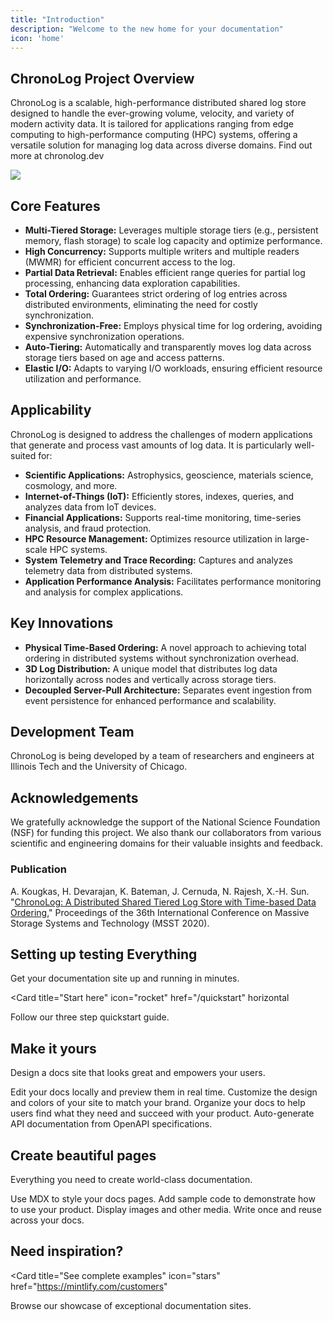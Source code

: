 ```yaml
---
title: "Introduction"
description: "Welcome to the new home for your documentation"
icon: 'home'
---
```


## ChronoLog Project Overview
ChronoLog is a scalable, high-performance distributed shared log store designed to handle the ever-growing volume, velocity, and variety of modern activity data. It is tailored for applications ranging from edge computing to high-performance computing (HPC) systems, offering a versatile solution for managing log data across diverse domains. Find out more at chronolog.dev

![](Images/ChronoLogDesign.png)

## Core Features
- **Multi-Tiered Storage:** Leverages multiple storage tiers (e.g., persistent memory, flash storage) to scale log capacity and optimize performance.
- **High Concurrency:** Supports multiple writers and multiple readers (MWMR) for efficient concurrent access to the log.
- **Partial Data Retrieval:** Enables efficient range queries for partial log processing, enhancing data exploration capabilities.
- **Total Ordering:** Guarantees strict ordering of log entries across distributed environments, eliminating the need for costly synchronization.
- **Synchronization-Free:** Employs physical time for log ordering, avoiding expensive synchronization operations.
- **Auto-Tiering:** Automatically and transparently moves log data across storage tiers based on age and access patterns.
- **Elastic I/O:** Adapts to varying I/O workloads, ensuring efficient resource utilization and performance.

## Applicability
ChronoLog is designed to address the challenges of modern applications that generate and process vast amounts of log data. It is particularly well-suited for:
- **Scientific Applications:** Astrophysics, geoscience, materials science, cosmology, and more.
- **Internet-of-Things (IoT):** Efficiently stores, indexes, queries, and analyzes data from IoT devices.
- **Financial Applications:** Supports real-time monitoring, time-series analysis, and fraud protection.
- **HPC Resource Management:** Optimizes resource utilization in large-scale HPC systems.
- **System Telemetry and Trace Recording:** Captures and analyzes telemetry data from distributed systems.
- **Application Performance Analysis:** Facilitates performance monitoring and analysis for complex applications.

## Key Innovations
- **Physical Time-Based Ordering:** A novel approach to achieving total ordering in distributed systems without synchronization overhead.
- **3D Log Distribution:** A unique model that distributes log data horizontally across nodes and vertically across storage tiers.
- **Decoupled Server-Pull Architecture:** Separates event ingestion from event persistence for enhanced performance and scalability.

## Development Team
ChronoLog is being developed by a team of researchers and engineers at Illinois Tech and the University of Chicago.

## Acknowledgements
We gratefully acknowledge the support of the National Science Foundation (NSF) for funding this project. We also thank our collaborators from various scientific and engineering domains for their valuable insights and feedback.

### Publication
A. Kougkas, H. Devarajan, K. Bateman, J. Cernuda, N. Rajesh, X.-H. Sun. "[ChronoLog: A Distributed Shared Tiered Log Store with Time-based Data Ordering](http://www.cs.iit.edu/~scs/testing/scs_website/assets/files/kougkas2020chronolog.pdf)," Proceedings of the 36th International Conference on Massive Storage Systems and Technology (MSST 2020).

## Setting up testing Everything

Get your documentation site up and running in minutes.

<Card
  title="Start here"
  icon="rocket"
  href="/quickstart"
  horizontal
>
  Follow our three step quickstart guide.
</Card>

## Make it yours

Design a docs site that looks great and empowers your users.

<Columns cols={2}>
  <Card
    title="Edit locally"
    icon="pen-to-square"
    href="/development"
  >
    Edit your docs locally and preview them in real time.
  </Card>
  <Card
    title="Customize your site"
    icon="palette"
    href="/essentials/settings"
  >
    Customize the design and colors of your site to match your brand.
  </Card>
    <Card
    title="Set up navigation"
    icon="map"
    href="/essentials/navigation"
  >
    Organize your docs to help users find what they need and succeed with your product.
  </Card>
  <Card
    title="API documentation"
    icon="terminal"
    href="/api-reference/introduction"
  >
    Auto-generate API documentation from OpenAPI specifications.
  </Card>
</Columns>

## Create beautiful pages

Everything you need to create world-class documentation.

<Columns cols={2}>
  <Card
    title="Write with MDX"
    icon="pen-fancy"
    href="/essentials/markdown"
  >
    Use MDX to style your docs pages.
  </Card>
  <Card
    title="Code samples"
    icon="code"
    href="/essentials/code"
  >
    Add sample code to demonstrate how to use your product.
  </Card>
  <Card
    title="Images"
    icon="image"
    href="/essentials/images"
  >
    Display images and other media.
  </Card>
  <Card
    title="Reusable snippets"
    icon="recycle"
    href="/essentials/reusable-snippets"
  >
    Write once and reuse across your docs.
  </Card>
</Columns>

## Need inspiration?

<Card
  title="See complete examples"
  icon="stars"
  href="https://mintlify.com/customers"
>
  Browse our showcase of exceptional documentation sites.
</Card>
